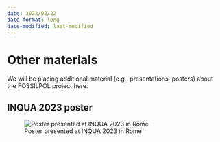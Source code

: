 ```yaml
---
date: 2022/02/22
date-format: long
date-modified: last-modified
---
```


# Other materials

We will be placing additional material (e.g., presentations, posters) about the FOSSILPOL project here.

## INQUA 2023 poster

![Poster presented at INQUA 2023 in Rome](figures/Poster_INQUA2023.png)
